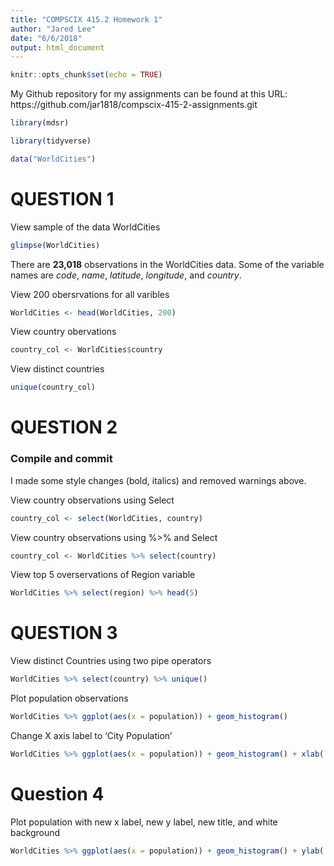 ```yaml
---
title: "COMPSCIX 415.2 Homework 1"
author: "Jared Lee"
date: "6/6/2018"
output: html_document
---
```


```r
knitr::opts_chunk$set(echo = TRUE)
```

My Github repository for my assignments can be found at this URL: https://github.com/jar1818/compscix-415-2-assignments.git 

```r
library(mdsr)
```

```r
library(tidyverse)
```
  
```r
data("WorldCities")
```

# QUESTION 1

View sample of the data WorldCities
```r
glimpse(WorldCities)
```

There are **23,018** observations in the WorldCities data. Some of the variable names are *code*, *name*, *latitude*, *longitude*, and *country*.

View 200 obersrvations for all varibles 
```r
WorldCities <- head(WorldCities, 200)
```

View country obervations
```r
country_col <- WorldCities$country
```

View distinct countries
```r
unique(country_col)
```

# QUESTION 2

### Compile and commit
I made some style changes (bold, italics) and removed warnings above. 

View country observations using Select
```r
country_col <- select(WorldCities, country)
```

View country observations using %>% and Select
```r
country_col <- WorldCities %>% select(country)
```

View top 5 overservations of Region variable
```r
WorldCities %>% select(region) %>% head(5)
```


# QUESTION 3

View distinct Countries using two pipe operators
```r
WorldCities %>% select(country) %>% unique()
```

Plot population observations
```r
WorldCities %>% ggplot(aes(x = population)) + geom_histogram()
```

Change X axis label to 'City Population'
```r
WorldCities %>% ggplot(aes(x = population)) + geom_histogram() + xlab('City Population')
```

# Question 4

Plot population with new x label, new y label, new title, and white background
```r
WorldCities %>% ggplot(aes(x = population)) + geom_histogram() + ylab('y axis') + xlab('x axis') + ggtitle('my title') + theme_bw()
```

